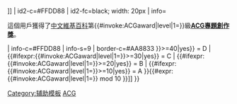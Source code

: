 {{Userbox-2
| id1=[[File:Wikipe-tan face.svg|45px]]
| id1-c=#FFDD88
| id2=[[WikiProject:ACG/維基ACG專題創作獎|<span lang="en">{{#invoke:ACGaward|level|1={{{1|0}}}}}</span>]]
| id2-c=#FFDD88
| id2-fc=black; width: 20px
| info=<div class="center">這個用戶獲得了[[中文維基百科]]第{{#invoke:ACGaward|level|1={{{1|0}}}}}級'''[[WikiProject:ACG/維基ACG專題創作獎|ACG專題創作獎]]'''。</div>
| info-c=#FFDD88
| info-s=9
| border-c=#AA8833
}}<includeonly>{{User other|
[[Category:維基ACG專題創作獎|{{#switch: yes<!--
    -->| {{#ifexpr:{{#invoke:ACGaward|level|1={{{1|0}}}}}>=40|yes}} = D<!--
    -->| {{#ifexpr:{{#invoke:ACGaward|level|1={{{1|0}}}}}>=30|yes}} = C<!--
    -->| {{#ifexpr:{{#invoke:ACGaward|level|1={{{1|0}}}}}>=20|yes}} = B<!--
    -->| {{#ifexpr:{{#invoke:ACGaward|level|1={{{1|0}}}}}>=10|yes}} = A<!--
-->}}{{#expr:{{#invoke:ACGaward|level|1={{{1|0}}}}} mod 10 }}]]
}}</includeonly><noinclude>[[Category:辅助模板]][[Category:維基榮譽模板|ACG]]</noinclude>